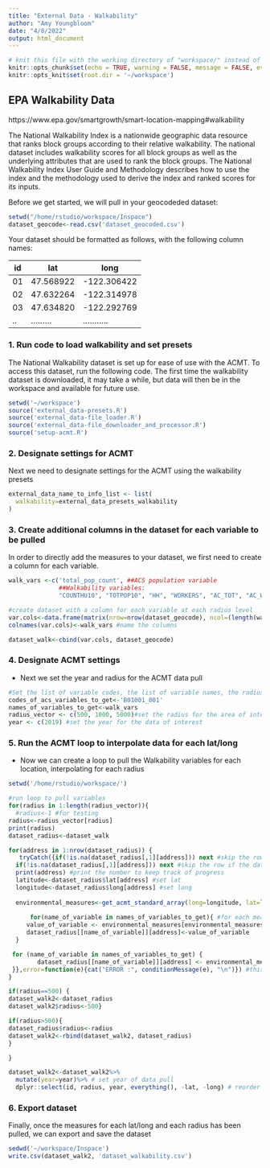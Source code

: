 ```yaml
---
title: "External Data - Walkability"
author: "Amy Youngbloom"
date: "4/8/2022"
output: html_document
---
```


```r
# knit this file with the working directory of "workspace/" instead of "workspace/examples"
knitr::opts_chunk$set(echo = TRUE, warning = FALSE, message = FALSE, eval=FALSE)
knitr::opts_knit$set(root.dir = '~/workspace')
```

## EPA Walkability Data

https://www.epa.gov/smartgrowth/smart-location-mapping#walkability

The National Walkability Index is a nationwide geographic data resource that ranks block groups according to their relative walkability. The national dataset includes walkability scores for all block groups as well as the underlying attributes that are used to rank the block groups. The National Walkability Index User Guide and Methodology describes how to use the index and the methodology used to derive the index and ranked scores for its inputs.

Before we get started, we will pull in your geocodeded dataset: 

```r
setwd("/home/rstudio/workspace/Inspace")
dataset_geocode<-read.csv('dataset_geocoded.csv')

```

Your dataset should be formatted as follows, with the following column names: 

| id  |  lat      | long        | 
|-----|-----------|-------------|
| 01  | 47.568922 | -122.306422 |
| 02  | 47.632264 | -122.314978 |
| 03  | 47.634820 | -122.292769 |
| ..  | ......... | ........... |


### 1. Run code to load walkability and set presets

  The National Walkability dataset is set up for ease of use with the ACMT. To access this dataset, run the following code. The first time the walkability dataset is downloaded, it may take a while, but data will then be in the workspace and available for future use. 

```r
setwd('~/workspace')
source('external_data-presets.R')
source('external_data-file_loader.R')
source('external_data-file_downloader_and_processor.R')
source('setup-acmt.R')

```

### 2. Designate settings for ACMT

Next we need to designate settings for the ACMT using the walkability presets

```r

external_data_name_to_info_list <- list(
  walkability=external_data_presets_walkability
)

```

### 3. Create additional columns in the dataset for each variable to be pulled

  In order to directly add the measures to your dataset, we first need to create a column for each variable.


```r
walk_vars <-c('total_pop_count', ##ACS population variable
              ##Walkability variables: 
              "COUNTHU10", "TOTPOP10", "HH", "WORKERS", "AC_TOT", "AC_WATER", "AC_LAND", "AC_UNPR", "NatWalkInd")

#create dataset with a column for each variable at each radius level
var.cols<-data.frame(matrix(nrow=nrow(dataset_geocode), ncol=(length(walk_vars)))) #create dataset of columns
colnames(var.cols)<-walk_vars #name the columns

dataset_walk<-cbind(var.cols, dataset_geocode)

```

### 4. Designate ACMT settings
- Next we set the year and radius for the ACMT data pull
  
```r
#Set the list of variable codes, the list of variable names, the radius, and the year for the data you want pulled
codes_of_acs_variables_to_get<-'B01001_001'
names_of_variables_to_get<-walk_vars
radius_vector <- c(500, 1000, 5000)#set the radius for the area of interest
year <- c(2019) #set the year for the data of interest

```

### 5. Run the ACMT loop to interpolate data for each lat/long

  - Now we can create a loop to pull the Walkability variables for each location, interpolating for each radius

```r
setwd('/home/rstudio/workspace/')

#run loop to pull variables
for(radius in 1:length(radius_vector)){
  #radius<-1 #for testing
radius<-radius_vector[radius]
print(radius)
dataset_radius<-dataset_walk

for(address in 1:nrow(dataset_radius)) {
   tryCatch({if(!is.na(dataset_radius[,1][address])) next #skip the row if the data is already there
  if(!is.na(dataset_radius[,1][address])) next #skip the row if the data is already there
  print(address) #print the number to keep track of progress
  latitude<-dataset_radius$lat[address] #set lat
  longitude<-dataset_radius$long[address] #set long
  
  environmental_measures<-get_acmt_standard_array(long=longitude, lat=latitude, radius_meters = radius, year=year, codes_of_acs_variables_to_get = codes_of_acs_variables_to_get, external_data_name_to_info_list=external_data_name_to_info_list) #pull measures for given lat & long
 
      for(name_of_variable in names_of_variables_to_get){ #for each measures, get the value and put it into the column of the same name
     value_of_variable <- environmental_measures[environmental_measures$names == name_of_variable,]$values  
     dataset_radius[[name_of_variable]][address]<-value_of_variable
  }

 for (name_of_variable in names_of_variables_to_get) {
        dataset_radius[[name_of_variable]][address] <- environmental_measures[environmental_measures$names == name_of_variable, ]$values  
 }},error=function(e){cat("ERROR :", conditionMessage(e), "\n")}) #this will print any error messages
}

if(radius==500) {
dataset_walk2<-dataset_radius
dataset_walk2$radius<-500}

if(radius>500){
dataset_radius$radius<-radius
dataset_walk2<-rbind(dataset_walk2, dataset_radius)
}

}

dataset_walk2<-dataset_walk2%>%
  mutate(year=year)%>% # set year of data pull
  dplyr::select(id, radius, year, everything(), -lat, -long) # reorder variables

```

### 6. Export dataset

Finally, once the measures for each lat/long and each radius has been pulled, we can export and save the dataset

```r
sedwd('~/workspace/Inspace')
write.csv(dataset_walk2, 'dataset_walkability.csv')

```
